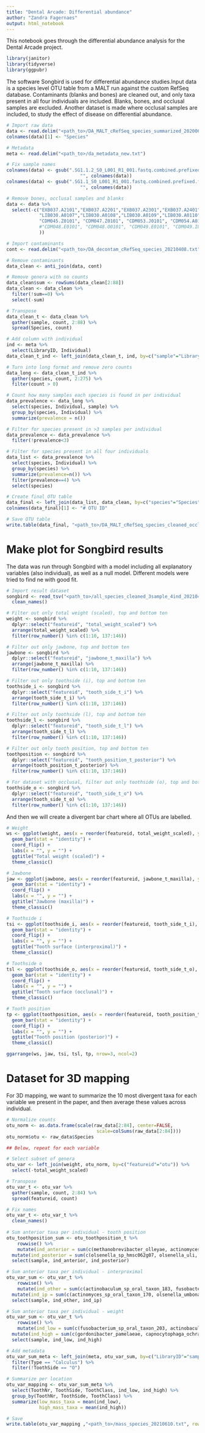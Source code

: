 ---
title: "Dental Arcade: Differential abundance"
author: "Zandra Fagernaes"
output: html_notebook
---

This notebook goes through the differential abundance analysis for the Dental Arcade project.

```{r}
library(janitor)
library(tidyverse)
library(ggpubr)
```

The software Songbird is used for differential abundance studies.Input data is a species level OTU table from a MALT run against the custom RefSeq database. Contaminants (blanks and bones) are cleaned out, and only taxa present in all four individuals are included. Blanks, bones, and occlusal samples are excluded. Another dataset is made where occlusal samples are included, to study the effect of disease on differential abundance.

```{r}
# Import raw data
data <- read.delim("<path_to>/DA_MALT_cRefSeq_species_summarized_20200616.txt")
colnames(data)[1] <- "Species"

# Metadata
meta <- read.delim("<path_to>/da_metadata_new.txt")

# Fix sample names
colnames(data) <- gsub(".SG1.1.2_S0_L001_R1_001.fastq.combined.prefixed.fastq.extractunmapped.bam", 
                           "", colnames(data))
colnames(data) <- gsub(".SG1.1_S0_L001_R1_001.fastq.combined.prefixed.fastq.extractunmapped.bam",
                           "", colnames(data))

# Remove bones, occlusal samples and blanks
data <- data %>%
  select(-c("EXB037.A2101","EXB037.A2201","EXB037.A2301","EXB037.A2401","EXB037.A2501", "EXB037.A3301",
            "LIB030.A0107","LIB030.A0108","LIB030.A0109","LIB030.A0110","LIB030.A0111", "LIB030.A0115",
            "CDM045.Z0101", "CDM047.Z0101", "CDM053.J0101", "CDM054.A0101",
            #"CDM048.E0101", "CDM048.O0101", "CDM049.E0101", "CDM049.I0101"
            ))

# Import contaminants
cont <- read.delim("<path_to>/DA_decontam_cRefSeq_species_20210408.txt")

# Remove contaminants
data_clean <- anti_join(data, cont)

# Remove genera with no counts
data_clean$sum <- rowSums(data_clean[2:88])
data_clean <- data_clean %>%
  filter(!sum==0) %>%
  select(-sum)

# Transpose
data_clean_t <- data_clean %>%
  gather(sample, count, 2:88) %>%
  spread(Species, count)

# Add column with individual
ind <- meta %>%
  select(LibraryID, Individual)
data_clean_t_ind <- left_join(data_clean_t, ind, by=c("sample"="LibraryID"))

# Turn into long format and remove zero counts
data_long <- data_clean_t_ind %>%
  gather(species, count, 2:275) %>%
  filter(count > 0)

# Count how many samples each species is found in per individual
data_prevalence <- data_long %>%
  select(species, Individual, sample) %>%
  group_by(species, Individual) %>%
  summarize(prevalence = n())

# Filter for species present in >3 samples per individual
data_prevalence <- data_prevalence %>%
  filter(!prevalence<3)

# Filter for species present in all four individuals
data_list <- data_prevalence %>%
  select(species, Individual) %>%
  group_by(species) %>%
  summarize(prevalence=n()) %>%
  filter(prevalence==4) %>%
  select(species)

# Create final OTU table
data_final <- left_join(data_list, data_clean, by=c("species"="Species"))
colnames(data_final)[1] <- "# OTU ID"

# Save OTU table
write.table(data_final, "<path_to>/DA_MALT_cRefSeq_species_cleaned_occlusal_3sample_4ind_20210609.txt", sep="\t", row.names = FALSE, quote=FALSE)
```

# Make plot for Songbird results

The data was run through Songbird with a model including all explanatory variables (also individual), as well as a null model. Different models were tried to find ne with good fit.

```{r}
# Import result dataset
songbird <- read_tsv("<path_to>/all_species_cleaned_3sample_4ind_20210409_bestfit.tsv") %>%
  clean_names()

# Filter out only total weight (scaled), top and bottom ten
weight <- songbird %>%
  dplyr::select("featureid", "total_weight_scaled") %>%
  arrange(total_weight_scaled) %>%
  filter(row_number() %in% c(1:10, 137:146))

# Filter out only jawbone, top and bottom ten
jawbone <- songbird %>%
  dplyr::select("featureid", "jawbone_t_maxilla") %>%
  arrange(jawbone_t_maxilla) %>%
  filter(row_number() %in% c(1:10, 137:146))

# Filter out only toothside (i), top and bottom ten
toothside_i <- songbird %>%
  dplyr::select("featureid", "tooth_side_t_i") %>%
  arrange(tooth_side_t_i) %>%
  filter(row_number() %in% c(1:10, 137:146))

# Filter out only toothside (l), top and bottom ten
toothside_l <- songbird %>%
  dplyr::select("featureid", "tooth_side_t_l") %>%
  arrange(tooth_side_t_l) %>%
  filter(row_number() %in% c(1:10, 137:146))

# Filter out only tooth position, top and bottom ten
toothposition <- songbird %>%
  dplyr::select("featureid", "tooth_position_t_posterior") %>%
  arrange(tooth_position_t_posterior) %>%
  filter(row_number() %in% c(1:10, 137:146))

# For dataset with occlusal, filter out only toothside (o), top and bottom ten
toothside_o <- songbird %>%
  dplyr::select("featureid", "tooth_side_t_o") %>%
  arrange(tooth_side_t_o) %>%
  filter(row_number() %in% c(1:10, 137:146))
```

And then we will create a divergent bar chart where all OTUs are labelled.

```{r}
# Weight
ws <- ggplot(weight, aes(x = reorder(featureid, total_weight_scaled), y = total_weight_scaled))+
  geom_bar(stat = "identity") +
  coord_flip() +
  labs(x = "", y = "") +
  ggtitle("Total weight (scaled)") +
  theme_classic()

# Jawbone
jaw <- ggplot(jawbone, aes(x = reorder(featureid, jawbone_t_maxilla), y = jawbone_t_maxilla))+
  geom_bar(stat = "identity") +
  coord_flip() +
  labs(x = "", y = "") +
  ggtitle("Jawbone (maxilla)") +
  theme_classic()

# Toothside i
tsi <- ggplot(toothside_i, aes(x = reorder(featureid, tooth_side_t_i), y = tooth_side_t_i))+
  geom_bar(stat = "identity") +
  coord_flip() +
  labs(x = "", y = "") +
  ggtitle("Tooth surface (interproximal)") +
  theme_classic()

# Toothside o
tsl <- ggplot(toothside_o, aes(x = reorder(featureid, tooth_side_t_o), y = tooth_side_t_o))+
  geom_bar(stat = "identity") +
  coord_flip() +
  labs(x = "", y = "") +
  ggtitle("Tooth surface (occlusal)") +
  theme_classic()

# Tooth position
tp <- ggplot(toothposition, aes(x = reorder(featureid, tooth_position_t_posterior), y = tooth_position_t_posterior))+
  geom_bar(stat = "identity") +
  coord_flip() +
  labs(x = "", y = "") +
  ggtitle("Tooth position (posterior)") +
  theme_classic()

ggarrange(ws, jaw, tsi, tsl, tp, nrow=3, ncol=2)
```

# Dataset for 3D mapping

For 3D mapping, we want to summarize the 10 most divergent taxa for each variable we present in the paper, and then average these values across individual. 

```{r}
# Normalize counts
otu_norm <- as.data.frame(scale(raw_data[2:84], center=FALSE,
                                 scale=colSums(raw_data[2:84])))
otu_norm$otu <- raw_data$Species

## Below, repeat for each variable

# Select subset of genera
otu_var <- left_join(weight, otu_norm, by=c("featureid"="otu")) %>%
  select(-total_weight_scaled)

# Transpose
otu_var_t <- otu_var %>%
  gather(sample, count, 2:84) %>%
  spread(featureid, count)

# Fix names
otu_var_t <- otu_var_t %>%
  clean_names()
  
# Sum anterior taxa per individual - tooth position
otu_toothposition_sum <- otu_toothposition_t %>% 
    rowwise() %>% 
    mutate(ind_anterior = sum(c(methanobrevibacter_olleyae, actinomyces_radicidentis, actinomyces_urogenitalis, lachnoanaerobaculum_sp_obrc5_5, actinomyces_sp_oral_taxon_170, eubacterium_sulci, streptococcus_sanguinis, eubacterium_brachy, peptostreptococcus_anaerobius, actinomyces_slackii))) %>%
  mutate(ind_posterior = sum(c(olsenella_sp_hmsc062g07, olsenella_uli, methanobrevibacter_smithii, olsenella_umbonata, olsenella_phocaeensis, bacteroides_pyogenes, dialister_invisus, atopobium_sp_oral_taxon_810, olsenella_sp_kh2p3, methanobrevibacter_wolinii))) %>%
  select(sample, ind_anterior, ind_posterior)

# Sum anterior taxa per individual - interproximal
otu_var_sum <- otu_var_t %>% 
    rowwise() %>% 
    mutate(ind_other = sum(c(actinobaculum_sp_oral_taxon_183, fusobacterium_sp_oral_taxon_203, treponema_sp_omz_838, treponema_medium, treponema_lecithinolyticum, johnsonella_ignava, bacteroidetes_oral_taxon_274, centipeda_periodontii, actinomyces_gerencseriae, eubacterium_saphenum))) %>%
  mutate(ind_ip = sum(c(actinomyces_sp_oral_taxon_170, olsenella_umbonata, methanobrevibacter_sp_ye315, bacteroides_pyogenes, methanobrevibacter_millerae, olsenella_sp_kh2p3, methanobrevibacter_oralis, methanobrevibacter_smithii, methanobrevibacter_wolinii, methanobrevibacter_olleyae))) %>%
  select(sample, ind_other, ind_ip)

# Sum anterior taxa per individual - weight
otu_var_sum <- otu_var_t %>% 
    rowwise() %>% 
    mutate(ind_low = sum(c(fusobacterium_sp_oral_taxon_203, actinobaculum_sp_oral_taxon_183, schaalia_meyeri, treponema_lecithinolyticum, actinomyces_gerencseriae, actinomyces_sp_hmsc062g12, eubacterium_saphenum, desulfomicrobium_orale, schaalia_georgiae, filifactor_alocis))) %>%
  mutate(ind_high = sum(c(gordonibacter_pamelaeae, capnocytophaga_ochracea, atopobium_sp_oral_taxon_810, capnocytophaga_sp_oral_taxon_332, capnocytophaga_sp_oral_taxon_863, capnocytophaga_sp_oral_taxon_326, capnocytophaga_sp_ch_dc_os43, lautropia_mirabilis, eikenella_corrodens, eikenella_sp_hmsc061c02))) %>%
  select(sample, ind_low, ind_high)

# Add metadata
otu_var_sum_meta <- left_join(meta, otu_var_sum, by=c("LibraryID"="sample")) %>%
  filter(Type == "Calculus") %>%
  filter(!ToothSide == "O")

# Summarize per location
otu_var_mapping <- otu_var_sum_meta %>%
  select(ToothNr, ToothSide, ToothClass, ind_low, ind_high) %>%
  group_by(ToothNr, ToothSide, ToothClass) %>%
  summarize(low_mass_taxa = mean(ind_low), 
            high_mass_taxa = mean(ind_high))

# Save
write.table(otu_var_mapping ,"<path_to>/mass_species_20210610.txt", row.names = FALSE, quote=FALSE, sep="\t")
```








